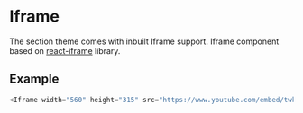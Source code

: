 # Iframe

The section theme comes with inbuilt Iframe support. Iframe component based on [react-iframe](https://www.npmjs.com/package/react-iframe) library.

## Example
```javascript
<Iframe width="560" height="315" src="https://www.youtube.com/embed/twk3eLJtZuY" title="YouTube video player" frameborder="0" allow="accelerometer; autoplay; clipboard-write; encrypted-media; gyroscope; picture-in-picture; web-share" allowfullscreen />
```
